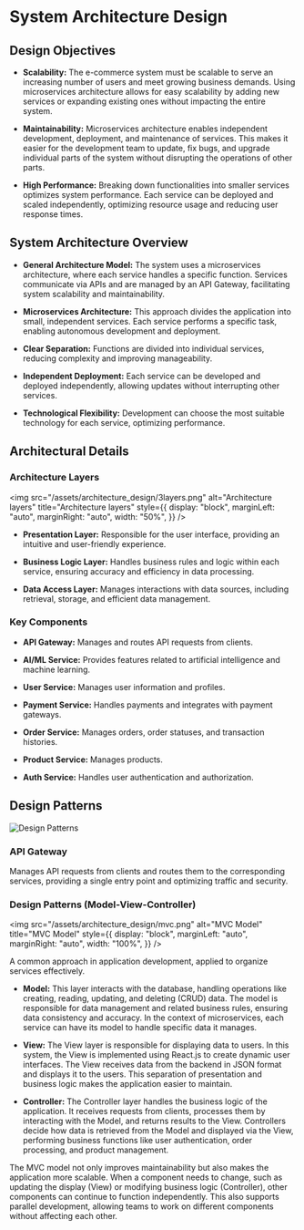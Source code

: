 # System Architecture Design

## Design Objectives

- **Scalability:** The e-commerce system must be scalable to serve an increasing number of users and meet growing business demands. Using microservices architecture allows for easy scalability by adding new services or expanding existing ones without impacting the entire system.

- **Maintainability:** Microservices architecture enables independent development, deployment, and maintenance of services. This makes it easier for the development team to update, fix bugs, and upgrade individual parts of the system without disrupting the operations of other parts.

- **High Performance:** Breaking down functionalities into smaller services optimizes system performance. Each service can be deployed and scaled independently, optimizing resource usage and reducing user response times.

## System Architecture Overview

- **General Architecture Model:** The system uses a microservices architecture, where each service handles a specific function. Services communicate via APIs and are managed by an API Gateway, facilitating system scalability and maintainability.

- **Microservices Architecture:** This approach divides the application into small, independent services. Each service performs a specific task, enabling autonomous development and deployment.

- **Clear Separation:** Functions are divided into individual services, reducing complexity and improving manageability.

- **Independent Deployment:** Each service can be developed and deployed independently, allowing updates without interrupting other services.

- **Technological Flexibility:** Development can choose the most suitable technology for each service, optimizing performance.

## Architectural Details

### Architecture Layers<br/>

<img
  src="/assets/architecture_design/3layers.png"
  alt="Architecture layers"
  title="Architecture layers"
  style={{
    display: "block",
    marginLeft: "auto",
    marginRight: "auto",
    width: "50%",
  }}
/>

- **Presentation Layer:** Responsible for the user interface, providing an intuitive and user-friendly experience.

- **Business Logic Layer:** Handles business rules and logic within each service, ensuring accuracy and efficiency in data processing.

- **Data Access Layer:** Manages interactions with data sources, including retrieval, storage, and efficient data management.

### Key Components

- **API Gateway:** Manages and routes API requests from clients.

- **AI/ML Service:** Provides features related to artificial intelligence and machine learning.

- **User Service:** Manages user information and profiles.

- **Payment Service:** Handles payments and integrates with payment gateways.

- **Order Service:** Manages orders, order statuses, and transaction histories.

- **Product Service:** Manages products.

- **Auth Service:** Handles user authentication and authorization.

## Design Patterns<br/>

<img
  src="/assets/architecture_design/architecture.png"
  alt="Design Patterns"
  title="Design Patterns"
/>

### API Gateway

Manages API requests from clients and routes them to the corresponding services, providing a single entry point and optimizing traffic and security.

### Design Patterns (Model-View-Controller) <br/>

<img
  src="/assets/architecture_design/mvc.png"
  alt="MVC Model"
  title="MVC Model"
  style={{
    display: "block",
    marginLeft: "auto",
    marginRight: "auto",
    width: "100%",
  }}
/>

A common approach in application development, applied to organize services effectively.

- **Model:** This layer interacts with the database, handling operations like creating, reading, updating, and deleting (CRUD) data. The model is responsible for data management and related business rules, ensuring data consistency and accuracy. In the context of microservices, each service can have its model to handle specific data it manages.

- **View:** The View layer is responsible for displaying data to users. In this system, the View is implemented using React.js to create dynamic user interfaces. The View receives data from the backend in JSON format and displays it to the users. This separation of presentation and business logic makes the application easier to maintain.

- **Controller:** The Controller layer handles the business logic of the application. It receives requests from clients, processes them by interacting with the Model, and returns results to the View. Controllers decide how data is retrieved from the Model and displayed via the View, performing business functions like user authentication, order processing, and product management.

The MVC model not only improves maintainability but also makes the application more scalable. When a component needs to change, such as updating the display (View) or modifying business logic (Controller), other components can continue to function independently. This also supports parallel development, allowing teams to work on different components without affecting each other.
